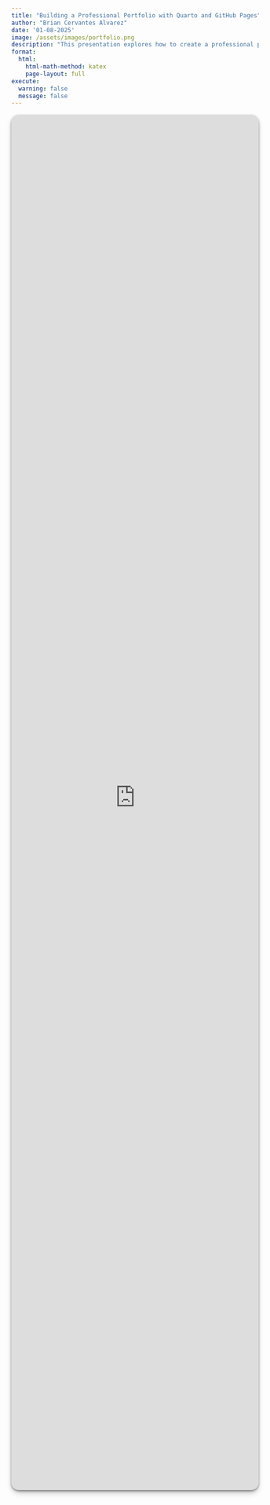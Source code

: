 ```yaml
---
title: "Building a Professional Portfolio with Quarto and GitHub Pages"
author: "Brian Cervantes Alvarez"
date: '01-08-2025'
image: /assets/images/portfolio.png
description: "This presentation explores how to create a professional portfolio using Quarto and GitHub Pages. A portfolio showcases your work, boosts visibility, and builds your personal brand. Key sections include projects, blogs, and talks, tailored to highlight your expertise in data science, academia, or industry. With dynamic content and regular updates, your portfolio becomes a powerful tool for networking and career growth."
format:
  html:
    html-math-method: katex
    page-layout: full
execute: 
  warning: false
  message: false
---
```



:::{.column-page}

```{=html}
<div style="
  position: relative;
  width: 100%;
  height: 70vh;        /* 70% of the viewport height */
  min-height: 10vh;   /* fallback on very short screens */
  overflow: hidden;
  border-radius: 15px;
  box-shadow: rgba(0, 0, 0, 0.4) 0px 2px 4px,
              rgba(0, 0, 0, 0.3) 0px 7px 13px -3px,
              rgba(0, 0, 0, 0.2) 0px -3px 0px inset;
  margin: 1rem 0;
">
  <iframe 
    src="https://bcervantesalvarez.github.io/Presentations/BuildAQuartoPortfolio/"
    title="Build a Quarto Portfolio"
    style="
      position: absolute;
      top: 0;
      left: 0;
      width: 100%;
      height: 100%;
      border: none;
    ">
  </iframe>
</div>
```
:::
